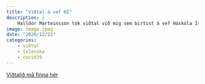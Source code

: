 ```yaml
---
title: "Viðtal á vef HÍ"
description: |
    Halldór Marteinsson tók viðtal við mig sem birtist á vef Háskóla Íslands 22. desember 2020.
image: image.jpeg
date: "2020/12/22"
categories:
    - viðtal
    - íslenska
    - covid19
---
```


[Viðtalið má finna hér](https://www.hi.is/frettir/tolfraedi_gengur_ut_a_ad_hafa_rangt_fyrir_ser){target="_blank"}
